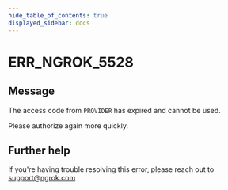 ```yaml
---
hide_table_of_contents: true
displayed_sidebar: docs
---
```



# ERR_NGROK_5528

## Message

The access code from `PROVIDER` has expired and cannot be used.

Please authorize again more quickly.

<ErrorDetails error="err_ngrok_5528" />

## Further help

If you're having trouble resolving this error, please reach out to [support@ngrok.com](mailto:support@ngrok.com?subject=Help%20with%20ERR_NGROK_5528)
